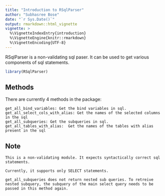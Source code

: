 ---
title: "Introduction to RSqlParser"
author: "Subhasree Bose"
date: "`r Sys.Date()`"
output: rmarkdown::html_vignette
vignette: >
  %\VignetteIndexEntry{introduction}
  %\VignetteEngine{knitr::rmarkdown}
  %\VignetteEncoding{UTF-8}
---
RSqlParser is a non-validating sql paser. It can be used to get various components of sql statements.

```{r setup}
library(RSqlParser)
```
## Methods

There are currently 4 methods in the package:
```
get_all_bind_variables:	Get the bind variables in sql.
get_all_select_cols_with_alias:	Get the names of the selected columns in the sql
get_all_subqueries:	Get the subqueries in sql.
get_all_tables_with_alias:	Get the names of the tables with alias present in the sql

```

## Note
```
This is a non-validating module. It expects syntactically correct sql statements.

Currently, it supports only SELECT statements.

get_all_subqueries does not return nested sub queries. To retreive nested subquery, the subquery of the main select query needs to be passed in this method again.

```
